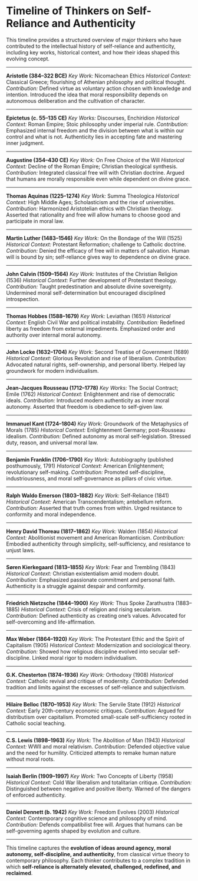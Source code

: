 # Timeline of Thinkers on Self-Reliance and Authenticity

This timeline provides a structured overview of major thinkers who have contributed to the intellectual history of self-reliance and authenticity, including key works, historical context, and how their ideas shaped this evolving concept.

---

**Aristotle (384–322 BCE)**
*Key Work:* Nicomachean Ethics
*Historical Context:* Classical Greece; flourishing of Athenian philosophy and political thought.
*Contribution:* Defined virtue as voluntary action chosen with knowledge and intention. Introduced the idea that moral responsibility depends on autonomous deliberation and the cultivation of character.

---

**Epictetus (c. 55–135 CE)**
*Key Works:* Discourses, Enchiridion
*Historical Context:* Roman Empire; Stoic philosophy under imperial rule.
*Contribution:* Emphasized internal freedom and the division between what is within our control and what is not. Authenticity lies in accepting fate and mastering inner judgment.

---

**Augustine (354–430 CE)**
*Key Work:* On Free Choice of the Will
*Historical Context:* Decline of the Roman Empire; Christian theological synthesis.
*Contribution:* Integrated classical free will with Christian doctrine. Argued that humans are morally responsible even while dependent on divine grace.

---

**Thomas Aquinas (1225–1274)**
*Key Work:* Summa Theologica
*Historical Context:* High Middle Ages; Scholasticism and the rise of universities.
*Contribution:* Harmonized Aristotelian ethics with Christian theology. Asserted that rationality and free will allow humans to choose good and participate in moral law.

---

**Martin Luther (1483–1546)**
*Key Work:* On the Bondage of the Will (1525)
*Historical Context:* Protestant Reformation; challenge to Catholic doctrine.
*Contribution:* Denied the efficacy of free will in matters of salvation. Human will is bound by sin; self-reliance gives way to dependence on divine grace.

---

**John Calvin (1509–1564)**
*Key Work:* Institutes of the Christian Religion (1536)
*Historical Context:* Further development of Protestant theology.
*Contribution:* Taught predestination and absolute divine sovereignty. Undermined moral self-determination but encouraged disciplined introspection.

---

**Thomas Hobbes (1588–1679)**
*Key Work:* Leviathan (1651)
*Historical Context:* English Civil War and political instability.
*Contribution:* Redefined liberty as freedom from external impediments. Emphasized order and authority over internal moral autonomy.

---

**John Locke (1632–1704)**
*Key Work:* Second Treatise of Government (1689)
*Historical Context:* Glorious Revolution and rise of liberalism.
*Contribution:* Advocated natural rights, self-ownership, and personal liberty. Helped lay groundwork for modern individualism.

---

**Jean-Jacques Rousseau (1712–1778)**
*Key Works:* The Social Contract; Emile (1762)
*Historical Context:* Enlightenment and rise of democratic ideals.
*Contribution:* Introduced modern authenticity as inner moral autonomy. Asserted that freedom is obedience to self-given law.

---

**Immanuel Kant (1724–1804)**
*Key Work:* Groundwork of the Metaphysics of Morals (1785)
*Historical Context:* Enlightenment Germany; post-Rousseau idealism.
*Contribution:* Defined autonomy as moral self-legislation. Stressed duty, reason, and universal moral law.

---

**Benjamin Franklin (1706–1790)**
*Key Work:* Autobiography (published posthumously, 1791)
*Historical Context:* American Enlightenment; revolutionary self-making.
*Contribution:* Promoted self-discipline, industriousness, and moral self-governance as pillars of civic virtue.

---

**Ralph Waldo Emerson (1803–1882)**
*Key Work:* Self-Reliance (1841)
*Historical Context:* American Transcendentalism; antebellum reform.
*Contribution:* Asserted that truth comes from within. Urged resistance to conformity and moral independence.

---

**Henry David Thoreau (1817–1862)**
*Key Work:* Walden (1854)
*Historical Context:* Abolitionist movement and American Romanticism.
*Contribution:* Embodied authenticity through simplicity, self-sufficiency, and resistance to unjust laws.

---

**Søren Kierkegaard (1813–1855)**
*Key Work:* Fear and Trembling (1843)
*Historical Context:* Christian existentialism amid modern doubt.
*Contribution:* Emphasized passionate commitment and personal faith. Authenticity is a struggle against despair and conformity.

---

**Friedrich Nietzsche (1844–1900)**
*Key Work:* Thus Spoke Zarathustra (1883–1885)
*Historical Context:* Crisis of religion and rising secularism.
*Contribution:* Defined authenticity as creating one's values. Advocated for self-overcoming and life-affirmation.

---

**Max Weber (1864–1920)**
*Key Work:* The Protestant Ethic and the Spirit of Capitalism (1905)
*Historical Context:* Modernization and sociological theory.
*Contribution:* Showed how religious discipline evolved into secular self-discipline. Linked moral rigor to modern individualism.

---

**G.K. Chesterton (1874–1936)**
*Key Work:* Orthodoxy (1908)
*Historical Context:* Catholic revival and critique of modernity.
*Contribution:* Defended tradition and limits against the excesses of self-reliance and subjectivism.

---

**Hilaire Belloc (1870–1953)**
*Key Work:* The Servile State (1912)
*Historical Context:* Early 20th-century economic critiques.
*Contribution:* Argued for distributism over capitalism. Promoted small-scale self-sufficiency rooted in Catholic social teaching.

---

**C.S. Lewis (1898–1963)**
*Key Work:* The Abolition of Man (1943)
*Historical Context:* WWII and moral relativism.
*Contribution:* Defended objective value and the need for humility. Criticized attempts to remake human nature without moral roots.

---

**Isaiah Berlin (1909–1997)**
*Key Work:* Two Concepts of Liberty (1958)
*Historical Context:* Cold War liberalism and totalitarian critique.
*Contribution:* Distinguished between negative and positive liberty. Warned of the dangers of enforced authenticity.

---

**Daniel Dennett (b. 1942)**
*Key Work:* Freedom Evolves (2003)
*Historical Context:* Contemporary cognitive science and philosophy of mind.
*Contribution:* Defends compatibilist free will. Argues that humans can be self-governing agents shaped by evolution and culture.

---

This timeline captures the **evolution of ideas around agency, moral autonomy, self-discipline, and authenticity**, from classical virtue theory to contemporary philosophy. Each thinker contributes to a complex tradition in which **self-reliance is alternately elevated, challenged, redefined, and reclaimed**.

